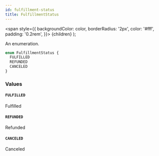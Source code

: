 ```yaml
---
id: fulfillment-status
title: FulfillmentStatus
---
```


<span
style={{
      backgroundColor: color,
      borderRadius: '2px',
      color: '#fff',
      padding: '0.2rem',
    }}>
{children}
</span>
);

An enumeration.

```graphql
enum FulfillmentStatus {
  FULFILLED
  REFUNDED
  CANCELED
}
```

### Values

#### `FULFILLED`

Fulfilled

#### `REFUNDED`

Refunded

#### `CANCELED`

Canceled
